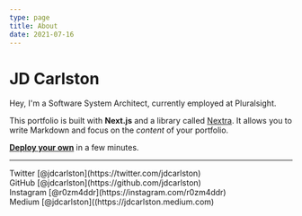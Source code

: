 ```yaml
---
type: page
title: About
date: 2021-07-16
---
```


# JD Carlston

Hey, I'm a Software System Architect, currently employed at Pluralsight. 

This portfolio is built with **Next.js** and a library called [Nextra](https://nextra.vercel.app/). It allows you to write Markdown and focus on the _content_ of your portfolio.

[**Deploy your own**](https://vercel.com/new/git/external?repository-url=https://github.com/vercel-solutions/nextjs-portfolio-starter&project-name=portfolio&repository-name=portfolio) in a few minutes.

---

<div>
  Twitter [@jdcarlston](https://twitter.com/jdcarlston)
  <br />
  GitHub [@jdcarlston](https://github.com/jdcarlston)
  <br />
  Instagram [@r0zm4ddr](https://instagram.com/r0zm4ddr)
  <br />
  Medium [@jdcarlston]((https://jdcarlston.medium.com)
</div>
